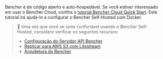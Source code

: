 Bencher é de código aberto e auto-hospedável.
Se você estiver interessado em usar o Bencher Cloud, confira o [tutorial Bencher Cloud Quick Start](/docs/pt/tutorial/quick-start/).
Este tutorial irá ajudá-lo a configurar o Bencher Self-Hosted com Docker.

> 🐰 Uma vez que você se sinta confortável usando o Bencher Self-Hosted, considere verificar os seguintes recursos:
> - [Configuração do Servidor API Bencher](/docs/pt/reference/server-config/)
> - [Replicar para AWS S3 com Litestream](https://litestream.io/guides/s3/)
> - [Arquitetura do Bencher](/docs/pt/reference/architecture/)